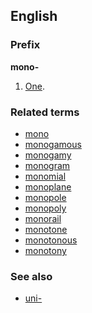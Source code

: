 ==English==
===Prefix===
'''mono-'''

#[[One]].

===Related terms===
*[[mono]]
*[[monogamous]]
*[[monogamy]]
*[[monogram]]
*[[monomial]]
*[[monoplane]]
*[[monopole]]
*[[monopoly]]
*[[monorail]]
*[[monotone]]
*[[monotonous]]
*[[monotony]]

===See also===
*[[uni-]]